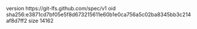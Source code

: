 version https://git-lfs.github.com/spec/v1
oid sha256:e3871cd7bf05e5f8d673215611e60b1e0ca756a5c02ba8345bb3c214af8d7ff2
size 14162
